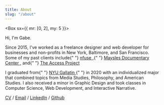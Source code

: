 ```yaml
---
title: About
slug: "/about"
---
```



<Box sx={{ mr: [0, 2], my: 5 }}>
  <p>Hi, I'm Gabe.</p>
  <p>
    Since 2015, I've worked as a freelance designer and web developer for
    businesses and non-profits in New York, Baltimore, and San Francisco. Some
    of my past clients include{" "}
    <a
      target="_blank"
      rel="noopener noreferrer"
      href="https://nfusemagnesium.com"
    >
      nfuse
    </a>
    ,{" "}
    <a target="_blank" rel="noopener noreferrer" href="https://www.maysles.org">
      Maysles Documentary Center
    </a>
    , and{" "}
    <a
      target="_blank"
      rel="noopener noreferrer"
      href="https://accessprojectca.org"
    >
      The Access Project
    </a>
  </p>

  <p>
    I graduated from{" "}
    <a
      target="_blank"
      rel="noopener noreferrer"
      href="https://gallatin.nyu.edu"
    >
      NYU Gallatin
    </a>{" "}
    in 2020 with an individualized major that combined topics from Media
    Studies, Philosophy, and American Studies. I also received a minor in
    Graphic Design and took classes in Computer Science, Web Development, and
    Interactive Narrative.
  </p>
</Box>

<!--Hi, I'm Gabe.

Since 2015, I've worked as a freelance designer and web developer for businesses and non-profits in New York, Baltimore, and San Francisco.
Some of my past clients include <a target="_blank" rel="noopener noreferrer" href="https://nfusemagnesium.com">nfuse</a>, <a target="_blank" rel="noopener noreferrer" href="https://www.maysles.org">Maysles Documentary Center</a>, and <a target="_blank" rel="noopener noreferrer" href="https://accessprojectca.org">The Access Project</a>

I graduated from <a target="_blank" rel="noopener noreferrer" href="https://gallatin.nyu.edu">NYU Gallatin</a> in 2020 with an individualized major that combined topics from Media Studies, Philosophy, and American Studies.
I also received a minor in Graphic Design and took classes in Computer Science, Web Development, and Interactive Narrative.-->

[CV](https://drive.google.com/file/d/1_e7RnFWboJDe52S_ipONo8rd4ohdZ6vy/view?usp=sharing)
/ [Email](mailto:contact@gabedonner.com)
/ [LinkedIn](https://www.linkedin.com/in/gabe-d-a986aa8b/)
/ [Github](https://github.com/gabedonner/)
